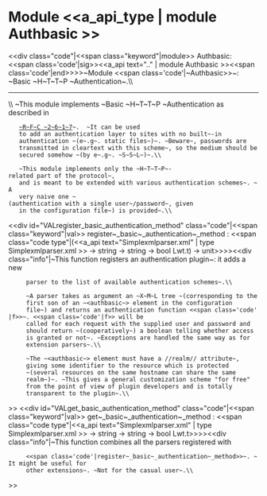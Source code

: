 =Module <<a_api_type | module Authbasic >> =
<<div class="code"|<<span class="keyword"|module>> Authbasic: <<span class='code'|sig>><<a_api text=".." | module Authbasic >><<span class='code'|end>>>>~Module <<span class='code'|~Authbasic>>~: ~Basic ~H~T~T~P ~Authentication~.\\

----
\\
~This module implements ~Basic ~H~T~T~P ~Authentication as described in
    [[http://www.ietf.org/rfc/rfc2617.txt|~R~F~C ~2~6~1~7]]~.  ~It can be used
    to add an authentication layer to sites with no built~-in
    authentication ~(e~.g~. static files~)~. ~Beware~, passwords are
    transmitted in cleartext with this scheme~, so the medium should be
    secured somehow ~(by e~.g~. ~S~S~L~)~.\\


    ~This module implements only the ~H~T~T~P~-related part of the protocol~,
    and is meant to be extended with various authentication schemes~. ~A
    very naive one ~(authentication with a single user~/password~, given
    in the configuration file~) is provided~.\\
<<div id="VALregister_basic_authentication_method" class="code"|<<span class="keyword"|val>> register~_basic~_authentication~_method : <<span class="code type"|(<<a_api text="Simplexmlparser.xml" | type Simplexmlparser.xml >> -> string -> string -> bool Lwt.t) -> unit>>>><<div class="info"|~This function registers an authentication plugin~: it adds a new
      parser to the list of available authentication schemes~.\\


      ~A parser takes as argument an ~X~M~L tree ~(corresponding to the
      first son of an ~<authbasic~> element in the configuration
      file~) and returns an authentication function <<span class='code'|f>>~. <<span class='code'|f>> will be
      called for each request with the supplied user and password and
      should return ~(cooperatively~) a boolean telling whether access
      is granted or not~. ~Exceptions are handled the same way as for
      extension parsers~.\\


      ~The ~<authbasic~> element must have a //realm// attribute~,
      giving some identifier to the resource which is protected
      ~(several resources on the same hostname can share the same
      realm~)~. ~This gives a general customization scheme "for free"
      from the point of view of plugin developers and is totally
      transparent to the plugin~.\\
>>
<<div id="VALget_basic_authentication_method" class="code"|<<span class="keyword"|val>> get~_basic~_authentication~_method : <<span class="code type"|<<a_api text="Simplexmlparser.xml" | type Simplexmlparser.xml >> -> string -> string -> bool Lwt.t>>>><<div class="info"|~This function combines all the parsers registered with
      <<span class='code'|register~_basic~_authentication~_method>>~. ~It might be useful for
      other extensions~. ~Not for the casual user~.\\
>>
